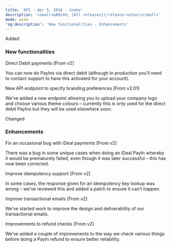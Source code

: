 ```yaml
---  
title: 'API - Apr 5, 2016 - Snake'  
description: '<small>&#8249; [All releases](/release-notes)</small>'  
mode: wide  
'og:description': 'New functionalities - Enhancements'  
---  
```

  
  <div class="pill pill-green rn-pill">Added</div> 
  
### New functionalities  

Direct Debit payments [From v2]  

You can now do PayIns via direct debit (although in production you’ll need to contact support to have this activated for your account).  

New API endpoint to specify branding preferences [From v2.01]  

We’ve added a new endpoint allowing you to upload your company logo and choose various theme colours – currently this is only used for the direct debit PayIns but they will be used elsewhere soon.  
  <div class="pill pill-blue rn-pill">Changed</div> 
  
### Enhancements  

Fix an occasional bug with iDeal payments [From v2]  

There was a bug in some unique cases when doing an iDeal PayIn whereby it would be prematurely failed, even though it was later successful – this has now been corrected.  

Improve idempotency support [From v2]  

In some cases, the response given for an idempotency key lookup was wrong – we’ve reviewed this and added a patch to ensure it can’t happen.  

Improve transactional emails [From v2]  

We’ve started work to improve the design and deliverability of our transactional emails.  

Improvements to refund checks [From v2]  

We’ve added a couple of improvements to the way we check various things before doing a PayIn refund to ensure better reliability.